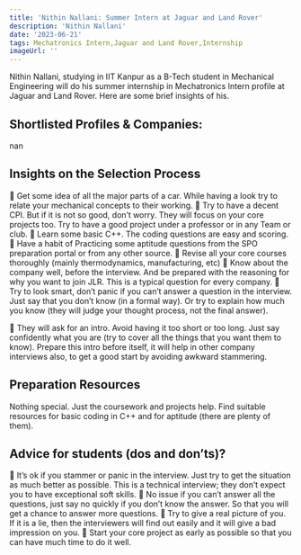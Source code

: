 ---
title: 'Nithin Nallani: Summer Intern at Jaguar and Land Rover'
description: 'Nithin Nallani'
date: '2023-06-21'
tags: Mechatronics Intern,Jaguar and Land Rover,Internship
imageUrl: ''
---

Nithin Nallani, studying in IIT Kanpur as a B-Tech student in Mechanical Engineering will do
his summer internship in Mechatronics Intern profile at Jaguar and Land Rover. Here are some brief
insights of his.

## Shortlisted Profiles & Companies:
nan

## Insights on the Selection Process
 Get some idea of all the major parts of a car. While having a
look try to relate your mechanical concepts to their
working.
 Try to have a decent CPI. But if it is not so good, don’t
worry. They will focus on your core projects too. Try to
have a good project under a professor or in any Team or
club.
 Learn some basic C++. The coding questions are easy and
scoring.
 Have a habit of Practicing some aptitude questions from
the SPO preparation portal or from any other source.
 Revise all your core courses thoroughly (mainly
thermodynamics, manufacturing, etc)
 Know about the company well, before the interview. And be
prepared with the reasoning for why you want to join JLR.
This is a typical question for every company.
 Try to look smart, don’t panic if you can’t answer a question
in the interview. Just say that you don’t know (in a formal
way). Or try to explain how much you know (they will judge
your thought process, not the final answer).

 They will ask for an intro. Avoid having it too short or too
long. Just say confidently what you are (try to cover all the
things that you want them to know). Prepare this intro
before itself, it will help in other company interviews also,
to get a good start by avoiding awkward stammering.

##  Preparation Resources
Nothing special. Just the coursework and projects help. Find suitable resources for basic
coding in C++ and for aptitude (there are plenty of them).

## Advice for students (dos and don’ts)? 
 It’s ok if you stammer or panic in the interview. Just try to get the situation as much
better as possible. This is a technical interview; they don’t expect you to have
exceptional soft skills.
 No issue if you can’t answer all the questions, just say no quickly if you don’t know the
answer. So that you will get a chance to answer more questions.
 Try to give a real picture of you. If it is a lie, then the interviewers will find out easily
and it will give a bad impression on you.
 Start your core project as early as possible so that you can have much time to do it
well.

